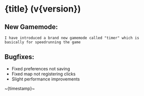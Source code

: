 
# {title} (v{version})

## **New Gamemode**:

    I have introduced a brand new gamemode called "timer" which is basically for speedrunning the game

## **Bugfixes**:

-   Fixed preferences not saving
-   Fixed map not registering clicks
-   Slight performance improvements

~{timestamp}~
